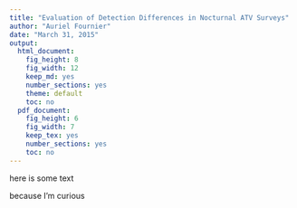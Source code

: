 ```yaml
---
title: "Evaluation of Detection Differences in Nocturnal ATV Surveys"
author: "Auriel Fournier"
date: "March 31, 2015"
output:
  html_document:
    fig_height: 8
    fig_width: 12
    keep_md: yes
    number_sections: yes
    theme: default
    toc: no
  pdf_document:
    fig_height: 6
    fig_width: 7
    keep_tex: yes
    number_sections: yes
    toc: no
---
```


here is some text

because I'm curious
